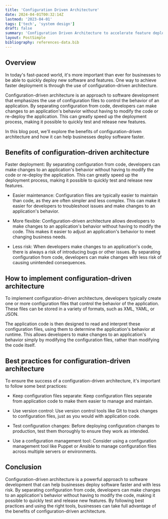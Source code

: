 ```yaml
---
title: 'Configuration Driven Architecture'
date: 2024-04-01T00:32:14Z
lastmod: '2023-04-01'
tags: ['tech', 'system design']
draft: false
summary: 'Configuration Driven Architecture to accelerate feature deployments. '
layout: PostSimple
bibliography: references-data.bib
---
```


<TOCInline toc={props.toc} asDisclosure />

## Overview

In today's fast-paced world, it's more important than ever for businesses to be able to quickly deploy new software and features. One way to achieve faster deployment is through the use of configuration-driven architecture.

Configuration-driven architecture is an approach to software development that emphasizes the use of configuration files to control the behavior of an application. By separating configuration from code, developers can make changes to an application's behavior without having to modify the code or re-deploy the application. This can greatly speed up the deployment process, making it possible to quickly test and release new features.

In this blog post, we'll explore the benefits of configuration-driven architecture and how it can help businesses deploy software faster.

## Benefits of configuration-driven architecture

Faster deployment: By separating configuration from code, developers can make changes to an application's behavior without having to modify the code or re-deploy the application. This can greatly speed up the deployment process, making it possible to quickly test and release new features.

- Easier maintenance: Configuration files are typically easier to maintain than code, as they are often simpler and less complex. This can make it easier for developers to troubleshoot issues and make changes to an application's behavior.

- More flexible: Configuration-driven architecture allows developers to make changes to an application's behavior without having to modify the code. This makes it easier to adjust an application's behavior to meet changing business needs.

- Less risk: When developers make changes to an application's code, there is always a risk of introducing bugs or other issues. By separating configuration from code, developers can make changes with less risk of causing unintended consequences.

## How to implement configuration-driven architecture

To implement configuration-driven architecture, developers typically create one or more configuration files that control the behavior of the application. These files can be stored in a variety of formats, such as XML, YAML, or JSON.

The application code is then designed to read and interpret these configuration files, using them to determine the application's behavior at runtime. This allows developers to make changes to an application's behavior simply by modifying the configuration files, rather than modifying the code itself.

## Best practices for configuration-driven architecture

To ensure the success of a configuration-driven architecture, it's important to follow some best practices:

- Keep configuration files separate: Keep configuration files separate from application code to make them easier to manage and maintain.

- Use version control: Use version control tools like Git to track changes to configuration files, just as you would with application code.

- Test configuration changes: Before deploying configuration changes to production, test them thoroughly to ensure they work as intended.

- Use a configuration management tool: Consider using a configuration management tool like Puppet or Ansible to manage configuration files across multiple servers or environments.

## Conclusion

Configuration-driven architecture is a powerful approach to software development that can help businesses deploy software faster and with less risk. By separating configuration from code, developers can make changes to an application's behavior without having to modify the code, making it possible to quickly test and release new features. By following best practices and using the right tools, businesses can take full advantage of the benefits of configuration-driven architecture.
